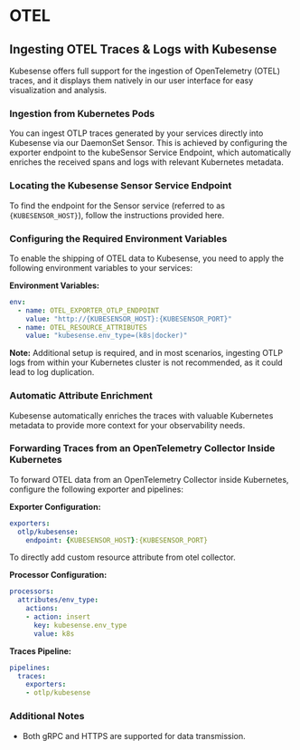 # OTEL

## Ingesting OTEL Traces & Logs with Kubesense

Kubesense offers full support for the ingestion of OpenTelemetry (OTEL) traces, and it displays them natively in our user interface for easy visualization and analysis.

### Ingestion from Kubernetes Pods

You can ingest OTLP traces generated by your services directly into Kubesense via our DaemonSet Sensor. This is achieved by configuring the exporter endpoint to the kubeSensor Service Endpoint, which automatically enriches the received spans and logs with relevant Kubernetes metadata.

### Locating the Kubesense Sensor Service Endpoint

To find the endpoint for the Sensor service (referred to as `{KUBESENSOR_HOST}`), follow the instructions provided here.

### Configuring the Required Environment Variables

To enable the shipping of OTEL data to Kubesense, you need to apply the following environment variables to your services:

**Environment Variables:**
```yaml
env:
  - name: OTEL_EXPORTER_OTLP_ENDPOINT
    value: "http://{KUBESENSOR_HOST}:{KUBESENSOR_PORT}"
  - name: OTEL_RESOURCE_ATTRIBUTES
    value: "kubesense.env_type=(k8s|docker)"
```

**Note:**
Additional setup is required, and in most scenarios, ingesting OTLP logs from within your Kubernetes cluster is not recommended, as it could lead to log duplication. 

### Automatic Attribute Enrichment

Kubesense automatically enriches the traces with valuable Kubernetes metadata to provide more context for your observability needs.

### Forwarding Traces from an OpenTelemetry Collector Inside Kubernetes

To forward OTEL data from an OpenTelemetry Collector inside Kubernetes, configure the following exporter and pipelines:

**Exporter Configuration:**
```yaml
exporters:
  otlp/kubesense:
    endpoint: {KUBESENSOR_HOST}:{KUBESENSOR_PORT}
```

To directly add custom resource attribute from otel collector.

**Processor Configuration:**
```yaml
processors:
  attributes/env_type:
    actions:
    - action: insert
      key: kubesense.env_type
      value: k8s
```

**Traces Pipeline:**
```yaml
pipelines:
  traces:
    exporters:
    - otlp/kubesense
```

### Additional Notes

- Both gRPC and HTTPS are supported for data transmission.
